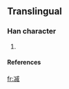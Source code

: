 ==Translingual==

===Han character===
{{Han char|rn=|rad=冫|as=10|sn=12|four=|canj=戈一戈竹火 (IMIHF)}}

# {{defn|Han}}

====References====
{{Han ref|kx=0133.211|dkj=|dj=|hdz=10300.011|uh=34D5|ud=13525|bh=|bd=}}



[[fr:㓕]]